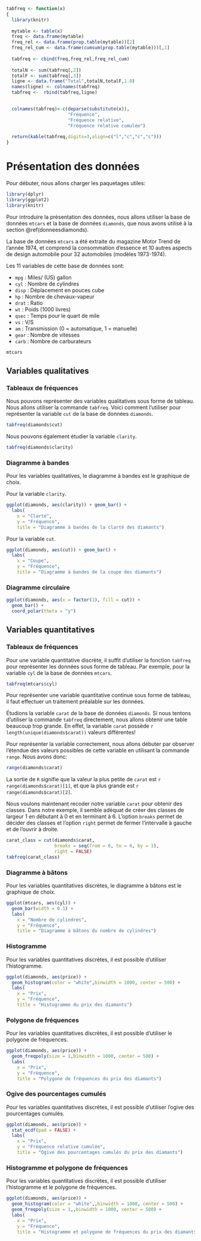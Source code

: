 ```r
tabfreq <- function(x)
{
  library(knitr)
  
  mytable <- table(x)
  freq <- data.frame(mytable)
  freq_rel <- data.frame(prop.table(mytable))[2]
  freq_rel_cum <- data.frame(cumsum(prop.table(mytable)))[,1]
  
  tabfreq <- cbind(freq,freq_rel,freq_rel_cum)
  
  totalN <- sum(tabfreq[,2])
  totalF <- sum(tabfreq[,3])
  ligne <- data.frame("Total",totalN,totalF,1.0)
  names(ligne) <- colnames(tabfreq)
  tabfreq <-  rbind(tabfreq,ligne)

  
  colnames(tabfreq)<-c(deparse(substitute(x)),
                       "Fréquence",
                       "Fréquence relative",
                       "Fréquence relative cumulée")
  
  return(kable(tabfreq,digits=3,align=c("l","c","c","c")))
}
```

# Présentation des données

Pour débuter, nous allons charger les paquetages utiles:

```r
library(dplyr)
library(ggplot2)
library(knitr)
```

Pour introduire la présentation des données, nous allons utiliser la base de données `mtcars` et la base de données `diamonds`, que nous avons utilisé à la section \@ref(donneesdiamonds). 

La base de données `mtcars` a été extraite du magazine Motor Trend de l'année 1974, et comprend la consommation d'essence et 10 autres aspects de design automobile pour 32 automobiles (modèles 1973-1974). 

Les 11 variables de cette base de données sont:

- `mpg` : Miles/ (US) gallon
- `cyl` : Nombre de cylindres
- `disp` : Déplacement en pouces cube
- `hp` : Nombre de chevaux-vapeur
- `drat` : Ratio
- `wt` : Poids (1000 livres)
- `qsec` : Temps pour le quart de mile
- `vs` : V/S
- `am` : Transmission (0 = automatique, 1 = manuelle)
- `gear` : Nombre de vitesses
- `carb` : Nombre de carburateurs

```r
mtcars
```

## Variables qualitatives

### Tableaux de fréquences

Nous pouvons représenter des variables qualitatives sous forme de tableau. Nous allons utiliser la commande `tabfreq`. Voici comment l'utiliser pour représenter la variable `cut` de la base de données `diamonds`.

```r
tabfreq(diamonds$cut)
```

Nous pouvons également étudier la variable `clarity`.

```r
tabfreq(diamonds$clarity)
```

### Diagramme à bandes

Pour les variables qualitatives, le diagramme à bandes est le graphique de choix.

Pour la variable `clarity`.

```r
ggplot(diamonds, aes(clarity)) + geom_bar() +
  labs(
    x = "Clarté", 
    y = "Fréquence", 
    title = "Diagramme à bandes de la clarté des diamants")
```

Pour la variable `cut`.

```r
ggplot(diamonds, aes(cut)) + geom_bar() +
  labs(
    x = "Coupe", 
    y = "Fréquence", 
    title = "Diagramme à bandes de la coupe des diamants")
```

### Diagramme circulaire

```r
ggplot(diamonds, aes(x = factor(1), fill = cut)) + 
  geom_bar() +
  coord_polar(theta = "y")
```

## Variables quantitatives

### Tableaux de fréquences {#freqquantitatives}

Pour une variable quantitative discrète, il suffit d'utiliser la fonction `tabfreq` pour représenter les données sous forme de tableau. Par exemple, pour la variable `cyl` de la base de données `mtcars`.

```r
tabfreq(mtcars$cyl)
```

Pour représenter une variable quantitative continue sous forme de tableau, il faut effectuer un traitement préalable sur les données. 

Étudions la variable `carat` de la base de données `diamonds`. Si  nous tentons d'utiliser la commande `tabfreq` directement, nous allons obtenir une table beaucoup trop grande. En effet, la variable `carat` possède `r length(unique(diamonds$carat))` valeurs différentes!

Pour représenter la variable correctement, nous allons débuter par observer l'étendue des valeurs possibles de cette variable en utilisant la commande `range`. Nous avons donc:

```r
range(diamonds$carat)
```

La sortie de `R` signifie que la valeur la plus petite de `carat` est `r range(diamonds$carat)[1]`, et que la plus grande est `r range(diamonds$carat)[2]`. 

Nous voulons maintenant recoder notre variable `carat` pour obtenir des classes. Dans notre exemple, il semble adéquat de créer des classes de largeur 1 en débutant à 0 et en terminant à 6. L'option `breaks` permet de décider des classes et l'option `right` permet de fermer l'intervalle à gauche et de l'ouvrir à droite.

```r
carat_class = cut(diamonds$carat,
                  breaks = seq(from = 0, to = 6, by = 1),
                  right = FALSE)
tabfreq(carat_class)
```

### Diagramme à bâtons

Pour les variables quantitatives discrètes, le diagramme à bâtons est le graphique de choix.

```r
ggplot(mtcars, aes(cyl)) + 
  geom_bar(width = 0.1) + 
  labs(
    x = "Nombre de cylindres", 
    y = "Fréquence", 
    title = "Diagramme à bâtons du nombre de cylindres")
```

### Histogramme

Pour les variables quantitatives discrètes, il est possible d'utiliser l'histogramme.

```r
ggplot(diamonds, aes(price)) + 
  geom_histogram(color = "white",binwidth = 1000, center = 500) +
  labs(
    x = "Prix", 
    y = "Fréquence", 
    title = "Histogramme du prix des diamants")
```

### Polygone de fréquences

Pour les variables quantitatives discrètes, il est possible d'utiliser le polygone de fréquences.

```r
ggplot(diamonds, aes(price)) + 
  geom_freqpoly(size = 1,binwidth = 1000, center = 500) + 
  labs(
    x = "Prix", 
    y = "Fréquence", 
    title = "Polygone de fréquences du prix des diamants")
```

### Ogive des pourcentages cumulés

Pour les variables quantitatives discrètes, il est possible d'utiliser l'ogive des pourcentages cumulés.

```r
ggplot(diamonds, aes(price)) + 
  stat_ecdf(pad = FALSE) + 
  labs(
    x = "Prix", 
    y = "Fréquence relative cumulée", 
    title = "Ogive des pourcentages cumulés du prix des diamants")
```

### Histogramme et polygone de fréquences

Pour les variables quantitatives discrètes, il est possible d'utiliser l'histogramme et le polygone de fréquences.

```r
ggplot(diamonds, aes(price)) + 
  geom_histogram(color = "white",,binwidth = 1000, center = 500) + 
  geom_freqpoly(size = 1,,binwidth = 1000, center = 500) + 
  labs(
    x = "Prix", 
    y = "Fréquence", 
    title = "Histogramme et polygone de fréquences du prix des diamants")
```
